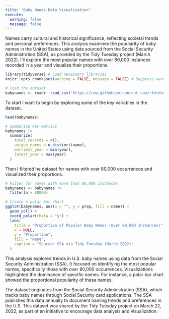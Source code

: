 ```yaml
---
title: "Baby Names Data Visualization"
execute:
  warning: false
  message: false
---
```


Names carry cultural and historical significance, reflecting societal trends and personal preferences. This analysis examines the popularity of baby names in the United States using data sourced from the Social Security Administration (SSA), as provided by the Tidy Tuesday project (March 2022). I'll explore the most popular names with over 80,000 instances recorded in a year and visualize their proportions.

```r
library(tidyverse) # Load necessary libraries
knitr::opts_chunk$set(warning = FALSE, message = FALSE) # Suppress warnings and messages for a cleaner website
```

```r
# Load the dataset 
babynames <- readr::read_csv('https://raw.githubusercontent.com/rfordatascience/tidytuesday/master/data/2022/2022-03-22/babynames.csv', show_col_types = FALSE)
```

To start I want to begin by exploring some of the key variables in the dataset.

```r

head(babynames)

# Summarize key metrics
babynames |>
  summarize(
    total_records = n(),
    unique_names = n_distinct(name),
    earliest_year = min(year),
    latest_year = max(year)
  )
```

Then I filtered he dataset for names with over 80,000 occurrences and visualized their proportions.

```r
# Filter for names with more than 80,000 instances
babynames <- babynames |>
  filter(n > 80000)

# Create a polar bar chart
ggplot(babynames, aes(x = "", y = prop, fill = name)) +
  geom_col() +
  coord_polar(theta = "y") +
  labs(
    title = "Proportion of Popular Baby Names (Over 80,000 Instances)",
    x = NULL,
    y = "Proportion",
    fill = "Name",
    caption = "Source: SSA via Tidy Tuesday (March 2022)"
  ) 
```

This analysis explored trends in U.S. baby names using data from the Social Security Administration (SSA). It focused on identifying the most popular names, specifically those with over 80,000 occurrences. Visualizations highlighted the dominance of specific names. For instance, a polar bar chart showed the proportional popularity of these names.

The dataset originates from the Social Security Administration (SSA), which tracks baby names through Social Security card applications. The SSA publishes this data annually to document naming trends and preferences in the U.S. This dataset was shared by the Tidy Tuesday project on March 22, 2022, as part of an initiative to encourage data analysis and visualization.
